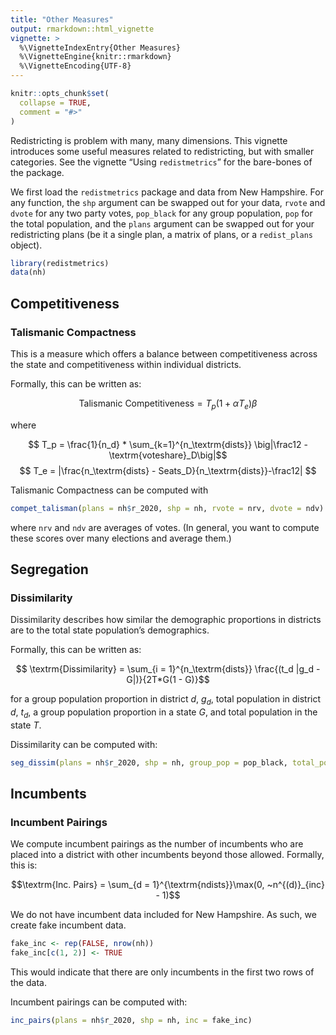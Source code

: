 ---
title: "Other Measures"
output: rmarkdown::html_vignette
vignette: >
  %\VignetteIndexEntry{Other Measures}
  %\VignetteEngine{knitr::rmarkdown}
  %\VignetteEncoding{UTF-8}
---

```{r, include = FALSE}
knitr::opts_chunk$set(
  collapse = TRUE,
  comment = "#>"
)
```

Redistricting is problem with many, many dimensions. This vignette introduces some useful measures related to redistricting, but with smaller categories. See the vignette "Using `redistmetrics`" for the bare-bones of the package. 

We first load the `redistmetrics` package and data from New Hampshire. For any function, the `shp` argument can be swapped out for your data, `rvote` and `dvote` for any two party votes, `pop_black` for any group population, `pop` for the total population, and the `plans` argument can be swapped out for your redistricting plans (be it a single plan, a matrix of plans, or a `redist_plans` object).  

```{r setup}
library(redistmetrics)
data(nh)
```


## Competitiveness

### Talismanic Compactness

This is a measure which offers a balance between competitiveness across the state and competitiveness within individual districts.

Formally, this can be written as:

$$\textrm{Talismanic Competitiveness} = T_p (1 + \alpha T_e)\beta$$

where 

$$ T_p = \frac{1}{n_d} * \sum_{k=1}^{n_\textrm{dists}} \big|\frac12 - \textrm{voteshare}_D\big|$$
$$ T_e =  |\frac{n_\textrm{dists} - Seats_D}{n_\textrm{dists}}-\frac12| $$

Talismanic Compactness can be computed with

```{r}
compet_talisman(plans = nh$r_2020, shp = nh, rvote = nrv, dvote = ndv)
```

where `nrv` and `ndv` are averages of votes. (In general, you want to compute these scores over many elections and average them.)

## Segregation

### Dissimilarity

Dissimilarity describes how similar the demographic proportions in districts are to the total state population's demographics.

Formally, this can be written as:

$$ \textrm{Dissimilarity} =  \sum_{i = 1}^{n_\textrm{dists}} \frac{(t_d |g_d - G|)}{2T*G(1 - G)}$$

for a group population proportion in district $d$, $g_d$, total population in district $d$, $t_d$, a group population proportion in a state $G$, and total population in the state $T$.


Dissimilarity can be computed with:

```{r}
seg_dissim(plans = nh$r_2020, shp = nh, group_pop = pop_black, total_pop = pop)
```

## Incumbents

### Incumbent Pairings

We compute incumbent pairings as the number of incumbents who are placed into a district with other incumbents beyond those allowed. Formally, this is:

$$\textrm{Inc. Pairs} = \sum_{d = 1}^{\textrm{ndists}}\max(0, ~n^{(d)}_{inc} - 1)$$

We do not have incumbent data included for New Hampshire. As such, we create fake incumbent data.

```{r}
fake_inc <- rep(FALSE, nrow(nh))
fake_inc[c(1, 2)] <- TRUE
```

This would indicate that there are only incumbents in the first two rows of the data.

Incumbent pairings can be computed with:

```{r}
inc_pairs(plans = nh$r_2020, shp = nh, inc = fake_inc)
```


